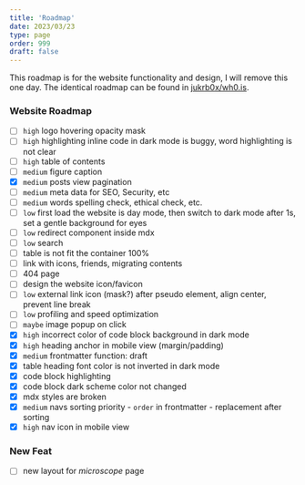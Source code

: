 ```yaml
---
title: 'Roadmap'
date: 2023/03/23
type: page
order: 999
draft: false
---
```


This roadmap is for the website functionality and design, I will remove this one day. The identical roadmap can be found in [jukrb0x/wh0.is](https://github.com/jukrb0x/wh0.is/blob/main/TODO.md).

### Website Roadmap

-   [ ] `high` logo hovering opacity mask
-   [ ] `high` highlighting inline code in dark mode is buggy, word highlighting is not clear
-   [ ] `high` table of contents
-   [ ] `medium` figure caption
-   [x] `medium` posts view pagination
-   [ ] `medium` meta data for SEO, Security, etc
-   [ ] `medium` words spelling check, ethical check, etc.
-   [ ] `low` first load the website is day mode, then switch to dark mode after 1s, set a gentle background for eyes
-   [ ] `low` redirect component inside mdx
-   [ ] `low` search
-   [ ] table is not fit the container 100%
-   [ ] link with icons, friends, migrating contents
-   [ ] 404 page
-   [ ] design the website icon/favicon
-   [ ] `low` external link icon (mask?) after pseudo element, align center, prevent line break
-   [ ] `low` profiling and speed optimization
-   [ ] `maybe` image popup on click
-   [x] `high` incorrect color of code block background in dark mode
-   [x] `high` heading anchor in mobile view (margin/padding)
-   [x] `medium` frontmatter function: draft
-   [x] table heading font color is not inverted in dark mode
-   [x] code block highlighting
-   [x] code block dark scheme color not changed
-   [x] mdx styles are broken
-   [x] `medium` navs sorting priority - `order` in frontmatter - replacement after sorting
-   [x] `high` nav icon in mobile view

### New Feat

-   [ ] new layout for _microscope_ page
